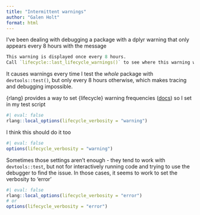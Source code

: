 ```yaml
---
title: "Intermittent warnings"
author: "Galen Holt"
format: html
---
```


I've been dealing with debugging a package with a dplyr warning that only appears every 8 hours with the message

``` r
This warning is displayed once every 8 hours.
Call `lifecycle::last_lifecycle_warnings()` to see where this warning was generated.
```

It causes warnings every time I test the *whole* package with `devtools::test()`, but only every 8 hours otherwise, which makes tracing and debugging impossible.

{rlang} provides a way to set {lifecycle} warning frequencies ([docs](https://lifecycle.r-lib.org/reference/verbosity.html)) so I set in my test script

```r
#| eval: false
rlang::local_options(lifecycle_verbosity = "warning")

```

I think this should do it too

```r
#| eval: false
options(lifecycle_verbosity = "warning")
```

Sometimes those settings aren't enough - they tend to work with `devtools::test`, but not for interactively running code and trying to use the debugger to find the issue. In those cases, it seems to work to set the verbosity to 'error'

```r
#| eval: false
rlang::local_options(lifecycle_verbosity = "error")
# or
options(lifecycle_verbosity = "error")
```

